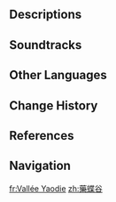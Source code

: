 {{Location Infobox
|image        = Yaodie Valley.png
|type         = Subarea
|area         = Chenyu Vale: Southern Mountain
|subregion    = Chenyu Vale
|region       = Liyue
}}
{{Location Intro|description={{If Self|Yaodie Valley|It|Yaodie Valley}} is located south of [[Teatree Slope]]. It is also located north of [[Mt. Xuanlian]].}}
<!--
==Points of Interest==
{{Locations by Category Table|type=Points of Interest}}
--><!--
==Quests==
{{Quests by Category List|{{subst:#titleparts:{{subst:PAGENAME}}}} Quests|heo=1}}
--><!--
==Features==
===Domains===
{{Domains by Category Gallery}}

===Exploration===

===Enemies===
* {{Enemy|}}

===Local Specialties===
* {{Item|}}

===Interactables===

==Puzzles==
===Puzzle Name===

==NPCs==
*

===Vendors===
*
-->
==Descriptions==
{{Description/Viewpoint|Valley of Vibrant Butterflies}}

==Soundtracks==
{{Soundtracks by Category Table|type=location}}
<!--
==Lore==

==Trivia==
-->
==Other Languages==
{{Other Languages
|en      = Yaodie Valley
|zhs     = 药蝶谷
|zhs_rm  = Yàodié-gǔ
|zht     = 藥蝶谷
|zht_rm  = Yàodié-gǔ
|zh_tl   = Medicine Butterfly Valley
|ja      = {{Rubi|薬|やく|蝶|ちょう}}の{{Rubi|谷|たに}}
|ja_rm   = Yakuchou no Tani<ref>[[Map]], Label: Yaodie Valley (Japanese)</ref>
|ja_tl   = Medicine Butterfly Valley
|ko      = 약접 협곡
|ko_tl   = Medicine Butterfly Valley
|es      = Vaguada Yaodie
|es_tl   = Yaodie Valley
|fr      = Vallée Yaodie
|fr_tl   = Yaodie Valley
|ru      = Долина Яоде
|ru_tl   = Yaodie Valley
|th      = Yaodie Valley
|vi      = Dược Điệp Cốc
|vi_tl   = 
|de      = Yaodie-Tal
|de_tl   = Yaodie Valley
|id      = Yaodie Valley
|pt      = Vale Yaodie
|pt_tl   = 
|tr      = Yaodie Vadisi
|tr_tl   = 
|it      = Valle Yaodie
|it_tl   = 
}}

==Change History==
{{Change History|4.4}}

==References==
{{Reflist}}

==Navigation==
{{Area Navbox|Liyue}}

[[fr:Vallée Yaodie]]
[[zh:藥蝶谷]]